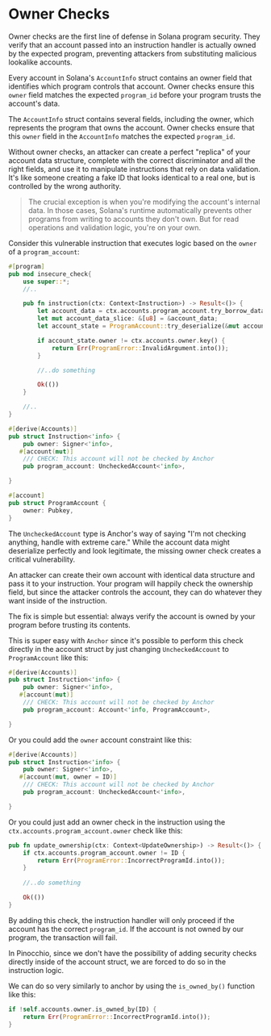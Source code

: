 
# Owner Checks

Owner checks are the first line of defense in Solana program security. They verify that an account passed into an instruction handler is actually owned by the expected program, preventing attackers from substituting malicious lookalike accounts.

Every account in Solana's `AccountInfo` struct contains an owner field that identifies which program controls that account. Owner checks ensure this `owner` field matches the expected `program_id` before your program trusts the account's data.

The `AccountInfo` struct contains several fields, including the owner, which represents the program that owns the account. Owner checks ensure that this `owner` field in the `AccountInfo` matches the expected `program_id`.

Without owner checks, an attacker can create a perfect "replica" of your account data structure, complete with the correct discriminator and all the right fields, and use it to manipulate instructions that rely on data validation. It's like someone creating a fake ID that looks identical to a real one, but is controlled by the wrong authority.

> The crucial exception is when you're modifying the account's internal data. In those cases, Solana's runtime automatically prevents other programs from writing to accounts they don't own. But for read operations and validation logic, you're on your own.

<ArticleSection name="Anchor" id="anchor" level="h2" />

Consider this vulnerable instruction that executes logic based on the `owner` of a `program_account`:

```rust
#[program]
pub mod insecure_check{
    use super::*;
    //..

    pub fn instruction(ctx: Context<Instruction>) -> Result<()> {
        let account_data = ctx.accounts.program_account.try_borrow_data()?;
        let mut account_data_slice: &[u8] = &account_data;
        let account_state = ProgramAccount::try_deserialize(&mut account_data_slice)?;

        if account_state.owner != ctx.accounts.owner.key() {
            return Err(ProgramError::InvalidArgument.into());
        }

        //..do something

        Ok(())
    }

    //..
}

#[derive(Accounts)]
pub struct Instruction<'info> {
    pub owner: Signer<'info>,
   #[account(mut)]
    /// CHECK: This account will not be checked by Anchor
    pub program_account: UncheckedAccount<'info>,

}

#[account]
pub struct ProgramAccount {
    owner: Pubkey,
}
```

The `UncheckedAccount` type is Anchor's way of saying "I'm not checking anything, handle with extreme care." While the account data might deserialize perfectly and look legitimate, the missing owner check creates a critical vulnerability.

An attacker can create their own account with identical data structure and pass it to your instruction. Your program will happily check the ownership field, but since the attacker controls the account, they can do whatever they want inside of the instruction.

The fix is simple but essential: always verify the account is owned by your program before trusting its contents.

This is super easy with `Anchor` since it's possible to perform this check directly in the account struct by just changing `UncheckedAccount` to `ProgramAccount` like this:

```rust
#[derive(Accounts)]
pub struct Instruction<'info> {
    pub owner: Signer<'info>,
   #[account(mut)]
    /// CHECK: This account will not be checked by Anchor
    pub program_account: Account<'info, ProgramAccount>,

}
```

Or you could add the `owner` account constraint like this:

```rust
#[derive(Accounts)]
pub struct Instruction<'info> {
    pub owner: Signer<'info>,
   #[account(mut, owner = ID)]
    /// CHECK: This account will not be checked by Anchor
    pub program_account: UncheckedAccount<'info>,

}
```

Or you could just add an owner check in the instruction using the `ctx.accounts.program_account.owner` check like this:

```rust
pub fn update_ownership(ctx: Context<UpdateOwnership>) -> Result<()> {
    if ctx.accounts.program_account.owner != ID {
        return Err(ProgramError::IncorrectProgramId.into());
    }
    
    //..do something

    Ok(())
}
```

By adding this check, the instruction handler will only proceed if the account has the correct `program_id`. If the account is not owned by our program, the transaction will fail.

<ArticleSection name="Pinocchio" id="pinocchio" level="h2" />

In Pinocchio, since we don't have the possibility of adding security checks directly inside of the account struct, we are forced to do so in the instruction logic. 

We can do so very similarly to anchor by using the `is_owned_by()` function like this:

```rust
if !self.accounts.owner.is_owned_by(ID) {
    return Err(ProgramError::IncorrectProgramId.into());
}
```





